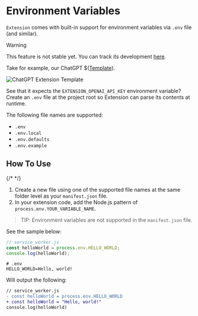 # Environment Variables

`Extension` comes with built-in support for environment variables via `.env` file (and similar).

> [!warning]
> This feature is not stable yet. You can track its development [here](https://github.com/cezaraugusto/extension/issues/40).

Take for example, our ChatGPT $([Template](../../getting-started/templates)).

![ChatGPT Extension Template](../../../../../assets/guides/development/chatgpt-template.png)

See that it expects the `EXTENSION_OPENAI_API_KEY` environment variable? Create an `.env` file at the project root so Extension can parse its contents at runtime.

The following file names are supported:

- `.env`
- `.env.local`
- `.env.defaults`
- `.env.example`

## How To Use

{/* <!-- this needs a demo --> */}

1. Create a new file using one of the supported file names at the same folder level as your `manifest.json` file.
2. In your extension code, add the Node.js pattern of `process.env.YOUR_VARIABLE_NAME`.

> TIP: Environment variables are not supported in the `manifest.json` file.

See the sample below:

```js
// service_worker.js
const helloWorld = process.env.HELLO_WORLD;
console.log(helloWorld);
```

```.env
# .env
HELLO_WORLD=Hello, world!

```

Will output the following:

```diff
// service_worker.js
- const helloWorld = process.env.HELLO_WORLD
+ const helloWorld = "Hello, world!"
console.log(helloWorld)
```
